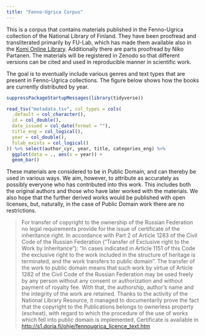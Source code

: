 ```yaml
---
title: "Fenno-Ugrica Corpus"
---
```


This is a corpus that contains materials published in the Fenno-Ugrica collection of the National Library of Finland. They have been proofread and transliterated primarily by FU-Lab, which has made them available also in the [Komi Online Library](http://komikyv.org/). Additionally there are parts proofread by Niko Partanen. The materials will be registered in Zenodo so that different versions can be cited and used in reproducible manner in scientific work.

The goal is to eventually include various genres and text types that are present in Fenno-Ugrica collections. The figure below shows how the books are currently distributed by year.  

```r
suppressPackageStartupMessages(library(tidyverse))

read_tsv("metadata.tsv", col_types = cols(
  .default = col_character(),
  id = col_double(),
  date_issued = col_date(format = ""),
  title_eng = col_logical(),
  year = col_double(),
  fulab_exists = col_logical()
)) %>% select(author_cyr, year, title, categories_eng) %>%
  ggplot(data = ., aes(x = year)) +
  geom_bar()
```

These materials are considered to be in Public Domain, and can thereby be used in various ways. We aim, however, to attribute as accurately as possibly everyone who has contributed into this work. This includes both the original authors and those who have later worked with the materials. We also hope that the further derived works would be published with open licenses, but, naturally, in the case of Public Domain work there are no restrictions. 

> For transfer of copyright to the ownership of the Russian Federation no legal requirements provide for the issue of certificate of the inheritance right. In accordance with Part 2 of Article 1283 of the Civil Code of the Russian Federation (“Transfer of Exclusive right to the Work by Inheritance”): “In cases indicated in Article 1151 of this Code the exclusive right to the work included in the structure of heritage is terminated, and the work transfers to public domain”. The transfer of the work to public domain means that such work by virtue of Article 1282 of the Civil Code of the Russian Federation may be used freely by any person without any consent or authorization and without payment of royalty fee. With that, the authorship, author’s name and the integrity of the work are retained. Thanks to the activity of the National Library Resource, it managed to documentarily prove the fact that the copyright to the Publications belongs to ownerless property (escheat), with regard to which the procedure of the use of works which fell into public domain is implemented. Certificate is available in [http://s1.doria.fi/ohje/fennougrica_licence_text.htm](http://s1.doria.fi/ohje/fennougrica_licence_text.htm)